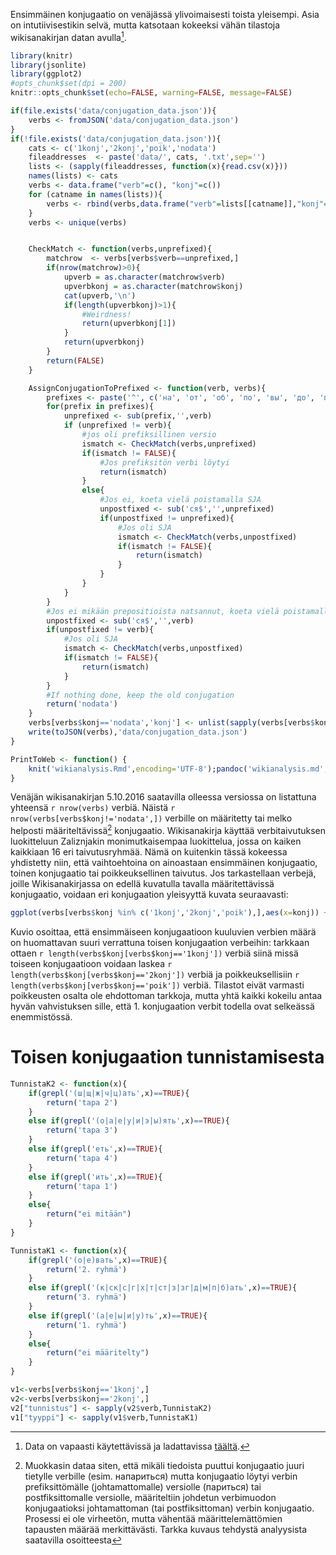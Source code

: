 
Ensimmäinen konjugaatio on venäjässä ylivoimaisesti toista yleisempi. Asia on
intutiivisestikin selvä, mutta katsotaan kokeeksi vähän tilastoja wikisanakirjan
datan avulla[^wikilink]. 

[^wikilink]:Data on vapaasti käytettävissä ja ladattavissa [täältä](https://dumps.wikimedia.org/ruwiktionary).


<!--.*fold-begin -->

```r

library(knitr)
library(jsonlite)
library(ggplot2)
#opts_chunk$set(dpi = 200)
knitr::opts_chunk$set(echo=FALSE, warning=FALSE, message=FALSE)

if(file.exists('data/conjugation_data.json')){
    verbs <- fromJSON('data/conjugation_data.json')
}
if(!file.exists('data/conjugation_data.json')){
    cats <- c('1konj','2konj','poik','nodata')
    fileaddresses  <- paste('data/', cats, '.txt',sep='')
    lists <- (sapply(fileaddresses, function(x){read.csv(x)}))
    names(lists) <- cats
    verbs <- data.frame("verb"=c(), "konj"=c())
    for (catname in names(lists)){
        verbs <- rbind(verbs,data.frame("verb"=lists[[catname]],"konj"=rep(catname,length(lists[[catname]]))))
    }
    verbs <- unique(verbs)


    CheckMatch <- function(verbs,unprefixed){
        matchrow  <- verbs[verbs$verb==unprefixed,]
        if(nrow(matchrow)>0){
            upverb = as.character(matchrow$verb)
            upverbkonj = as.character(matchrow$konj)
            cat(upverb,'\n')
            if(length(upverbkonj)>1){
                #Weirdness!
                return(upverbkonj[1])
            }
            return(upverbkonj)
        }
        return(FALSE)
    }

    AssignConjugationToPrefixed <- function(verb, verbs){
        prefixes <- paste('^', c('на', 'от', 'об', 'по', 'вы', 'до', 'пере', 'про', 'при', 'за', 'под', 'над', 'из', 'подо', 'у', 'cъ', 'с', 'о','ис','разо','раз','воз'),sep='')
        for(prefix in prefixes){
            unprefixed <- sub(prefix,'',verb)
            if (unprefixed != verb){
                #jos oli prefiksillinen versio
                ismatch <- CheckMatch(verbs,unprefixed)
                if(ismatch != FALSE){
                    #Jos prefiksitön verbi löytyi
                    return(ismatch)
                }
                else{
                    #Jos ei, koeta vielä poistamalla SJA
                    unpostfixed <- sub('ся$','',unprefixed)
                    if(unpostfixed != unprefixed){
                        #Jos oli SJA
                        ismatch <- CheckMatch(verbs,unpostfixed)
                        if(ismatch != FALSE){
                            return(ismatch)
                        }
                    }
                }
            }
        }
        #Jos ei mikään prepositioista natsannut, koeta vielä poistamalla SJA
        unpostfixed <- sub('ся$','',verb)
        if(unpostfixed != verb){
            #Jos oli SJA
            ismatch <- CheckMatch(verbs,unpostfixed)
            if(ismatch != FALSE){
                return(ismatch)
            }
        }
        #If nothing done, keep the old conjugation
        return('nodata')
    }
    verbs[verbs$konj=='nodata','konj'] <- unlist(sapply(verbs[verbs$konj == 'nodata', 'verb'], AssignConjugationToPrefixed,verbs=verbs))
    write(toJSON(verbs),'data/conjugation_data.json')
}

PrintToWeb <- function() {
    knit('wikianalysis.Rmd',encoding='UTF-8');pandoc('wikianalysis.md',format='html',encoding='UTF-8', conf='data/knitr.conf') 
} 

```

<!--.*fold-end -->

<!--
         1konj   2konj   poik nodata
ORIG     12659   4080     85  10483
NA       12790   4159     86  10272
ALLPREP  14411   5070    111   7715
ALLPREP2 16744   5782    122   4659
-->


Venäjän wikisanakirjan 5.10.2016 saatavilla olleessa versiossa on listattuna  
yhteensä `r nrow(verbs)` verbiä. Näistä `r nrow(verbs[verbs$konj!='nodata',])` verbille on
määritetty  tai melko helposti määriteltävissä[^mitenmaar] konjugaatio. Wikisanakirja
käyttää verbitaivutuksen luokitteluun Zaliznjakin monimutkaisempaa luokittelua, jossa on
kaiken kaikkiaan 16 eri taivutusryhmää. Nämä on kuitenkin tässä kokeessa yhdistetty niin,
että vaihtoehtoina on ainoastaan ensimmäinen konjugaatio, toinen konjugaatio tai
poikkeuksellinen taivutus. Jos tarkastellaan verbejä, joille Wikisanakirjassa on edellä
kuvatulla tavalla määritettävissä konjugaatio, voidaan eri konjugaation yleisyyttä kuvata
seuraavasti:





<!--.*fold-begin -->


```r

ggplot(verbs[verbs$konj %in% c('1konj','2konj','poik'),],aes(x=konj)) + geom_bar() + coord_flip() + theme(text = element_text(size=9))


```

<!--.*fold-end -->


Kuvio osoittaa, että ensimmäiseen konjugaatioon kuuluvien verbien määrä on huomattavan
suuri verrattuna toisen konjugaation verbeihin: tarkkaan ottaen `r length(verbs$konj[verbs$konj=='1konj'])` 
verbiä siinä missä toiseen konjugaatioon voidaan laskea `r length(verbs$konj[verbs$konj=='2konj'])` verbiä
ja poikkeuksellisiin `r length(verbs$konj[verbs$konj=='poik'])` verbiä. Tilastot eivät
varmasti poikkeusten osalta ole ehdottoman tarkkoja, mutta yhtä kaikki kokeilu antaa hyvän
vahvistuksen sille, että 1. konjugaation verbit todella ovat selkeässä enemmistössä.



[^mitenmaar]: Muokkasin dataa siten, että mikäli tiedoista puuttui konjugaatio juuri
tietylle verbille (esim. напариться) mutta konjugaatio löytyi verbin prefiksittömälle
(johtamattomalle) versiolle  (париться) tai postfiksittomalle versiolle, määriteltiin 
johdetun verbimuodon konjugaatioksi johtamattoman (tai postfiksittoman) verbin
konjugaatio. Prosessi ei ole virheetön, mutta vähentää määrittelemättömien tapausten
määrää merkittävästi. Tarkka kuvaus tehdystä analyysista saatavilla osoitteesta


# Toisen konjugaation tunnistamisesta


<!--.*fold-begin -->


```r

TunnistaK2 <- function(x){
    if(grepl('(ш|щ|ж|ч|ц)ать',x)==TRUE){
        return('tapa 2')
    }
    else if(grepl('(о|а|е|у|и|э|ы)ять',x)==TRUE){
        return('tapa 3')
    }
    else if(grepl('еть',x)==TRUE){
        return('tapa 4')
    }
    else if(grepl('ить',x)==TRUE){
        return('tapa 1')
    }
    else{
        return("ei mitään")
    }
}

TunnistaK1 <- function(x){
    if(grepl('(о|е)вать',x)==TRUE){
        return('2. ryhmä')
    }
    else if(grepl('(к|ск|с|г|х|т|ст|з|зг|д|м|п|б)ать',x)==TRUE){
        return('3. ryhmä')
    }
    else if(grepl('(а|е|ы|и|у)ть',x)==TRUE){
        return('1. ryhmä')
    }
    else{
        return("ei määritelty")
    }
}

v1<-verbs[verbs$konj=='1konj',]
v2<-verbs[verbs$konj=='2konj',]
v2["tunnistus"] <- sapply(v2$verb,TunnistaK2)
v1["tyyppi"] <- sapply(v1$verb,TunnistaK1)


```

<!--.*fold-end -->


